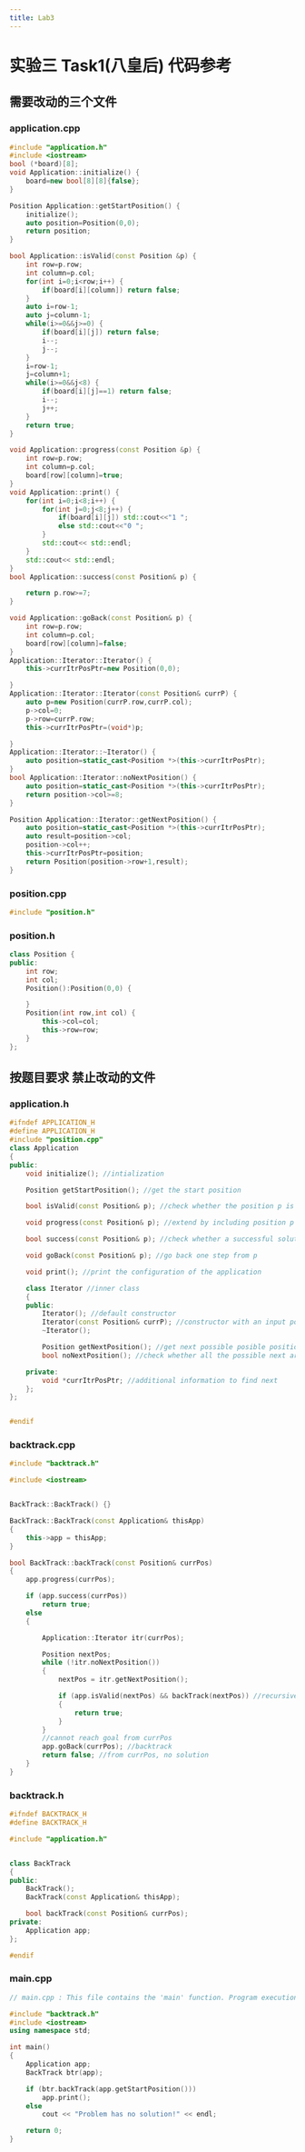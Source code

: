 ```yaml
---
title: Lab3
---
```


# 实验三 Task1(八皇后) 代码参考
## 需要改动的三个文件
### application.cpp
```cpp
#include "application.h"
#include <iostream>
bool (*board)[8];
void Application::initialize() {
    board=new bool[8][8]{false};
}

Position Application::getStartPosition() {
    initialize();
    auto position=Position(0,0);
    return position;
}

bool Application::isValid(const Position &p) {
    int row=p.row;
    int column=p.col;
    for(int i=0;i<row;i++) {
        if(board[i][column]) return false;
    }
    auto i=row-1;
    auto j=column-1;
    while(i>=0&&j>=0) {
        if(board[i][j]) return false;
        i--;
        j--;
    }
    i=row-1;
    j=column+1;
    while(i>=0&&j<8) {
        if(board[i][j]==1) return false;
        i--;
        j++;
    }
    return true;
}

void Application::progress(const Position &p) {
    int row=p.row;
    int column=p.col;
    board[row][column]=true;
}
void Application::print() {
    for(int i=0;i<8;i++) {
        for(int j=0;j<8;j++) {
            if(board[i][j]) std::cout<<"1 ";
            else std::cout<<"0 ";
        }
        std::cout<< std::endl;
    }
    std::cout<< std::endl;
}
bool Application::success(const Position& p) {

    return p.row>=7;
}

void Application::goBack(const Position& p) {
    int row=p.row;
    int column=p.col;
    board[row][column]=false;
}
Application::Iterator::Iterator() {
    this->currItrPosPtr=new Position(0,0);

}
Application::Iterator::Iterator(const Position& currP) {
    auto p=new Position(currP.row,currP.col);
    p->col=0;
    p->row=currP.row;
    this->currItrPosPtr=(void*)p;

}
Application::Iterator::~Iterator() {
    auto position=static_cast<Position *>(this->currItrPosPtr);
}
bool Application::Iterator::noNextPosition() {
    auto position=static_cast<Position *>(this->currItrPosPtr);
    return position->col>=8;
}

Position Application::Iterator::getNextPosition() {
    auto position=static_cast<Position *>(this->currItrPosPtr);
    auto result=position->col;
    position->col++;
    this->currItrPosPtr=position;
    return Position(position->row+1,result);
}
```

### position.cpp
```cpp
#include "position.h"
```

### position.h
```cpp
class Position {
public:
    int row;
    int col;
    Position():Position(0,0) {

    }
    Position(int row,int col) {
        this->col=col;
        this->row=row;
    }
};
```

## 按题目要求 禁止改动的文件
### application.h
```cpp
#ifndef APPLICATION_H
#define APPLICATION_H
#include "position.cpp"
class Application
{
public:
	void initialize(); //intialization

	Position getStartPosition(); //get the start position

	bool isValid(const Position& p); //check whether the position p is valid

	void progress(const Position& p); //extend by including position p

	bool success(const Position& p); //check whether a successful solution is obtained at p

	void goBack(const Position& p); //go back one step from p

	void print(); //print the configuration of the application

	class Iterator //inner class
	{
	public:
		Iterator(); //default constructor
		Iterator(const Position& currP); //constructor with an input position
		~Iterator();

		Position getNextPosition(); //get next possible posible position
		bool noNextPosition(); //check whether all the possible next are tried

	private:
		void *currItrPosPtr; //additional information to find next
	};
};


#endif
```
### backtrack.cpp
```cpp
#include "backtrack.h"

#include <iostream>


BackTrack::BackTrack() {}

BackTrack::BackTrack(const Application& thisApp)
{
	this->app = thisApp;
}

bool BackTrack::backTrack(const Position& currPos)
{
	app.progress(currPos);

	if (app.success(currPos))
		return true;
	else
	{

		Application::Iterator itr(currPos);

		Position nextPos;
		while (!itr.noNextPosition())
		{
			nextPos = itr.getNextPosition();

			if (app.isValid(nextPos) && backTrack(nextPos)) //recursive call if valid
			{
				return true;
			}
		}
		//cannot reach goal from currPos
		app.goBack(currPos); //backtrack
		return false; //from currPos, no solution
	}
}
```
### backtrack.h
```cpp
#ifndef BACKTRACK_H
#define BACKTRACK_H

#include "application.h"


class BackTrack
{
public:
	BackTrack();
	BackTrack(const Application& thisApp);

	bool backTrack(const Position& currPos);
private:
	Application app;
};

#endif
```
### main.cpp
```cpp
// main.cpp : This file contains the 'main' function. Program execution begins and ends there.

#include "backtrack.h"
#include <iostream>
using namespace std;

int main()
{
	Application app;
	BackTrack btr(app);

	if (btr.backTrack(app.getStartPosition()))
		app.print();
	else
		cout << "Problem has no solution!" << endl;

	return 0;
}

```